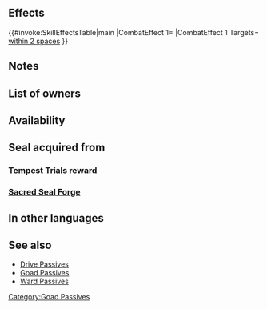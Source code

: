 {{Passive
|name=Goad Dragons
|type=C
|exclusive=0
|1name=Goad Dragons
|1tagid=SID_竜刃の紋章
|1effect=Grants Atk/Spd+4 to dragon allies within 2 spaces during combat.
|1cost=200
|1required=Spur Atk 2;Spur Spd 2
|canUseWeapon={{WeaponList|Dragonstone}}
|canUseMove={{MoveList|All}}
|properties=random_all
}}
==Effects==
{{#invoke:SkillEffectsTable|main
|CombatEffect 1={{SkillEffectText|Temporary buffs|Atk/Spd|4}}
|CombatEffect 1 Targets={{Cwtt|group=1|Dragon}} {{SkillTargetText|Allies}}<br>[[within 2 spaces]]
}}

==Notes==
{{Temporary buffs}}
{{AlliesCombatEffect|effect=temporary buffs}}

==List of owners==
{{Skill Hero List}}
==Availability==
{{PassiveFocusList}}
{{PassiveDistributionList}}
{{PassiveCombatManualList}}
==Seal acquired from==
===Tempest Trials reward===
{{Tempest Trials seal reward}}
===[[Sacred Seal Forge]]===
{{SealCosts
|seals=Goad Dragons
|badgeColor=Verdant
|costs1=20;100;20
}}
==In other languages==
{{OtherLanguages
|japanese=竜刃の紋章
|german=Drachen+ (Angr.)
|spanishEU=Acicate dragones
|spanishLA=Acicate dragones
|french=Sursaut (Dra.)
|italian=Attacco draghi
|chineseTW=龍刃紋章
|portuguese=Dragão impelido
}}

==See also==
* [[Drive Passives]]
* [[Goad Passives]]
* [[Ward Passives]]
{{Passives Navbox|C}}
[[Category:Goad Passives]]
{{Seals Navbox}}